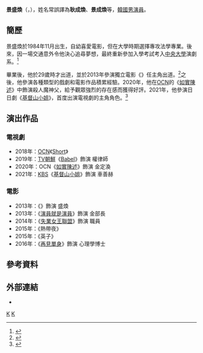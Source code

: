 {{藝人
|姓名 = 景盛煥
|類型 = 男演員
|圖片 = 
|圖片尺寸 = 
|圖片簡介 = 
|本名 = 
|外文名 = 경성환
|外文 = ko
|羅馬拼音 = Kyung Sung-hwan
|英文名 = 
|暱稱 =
|其他藝名 = 
|國籍 = {{KOR}}
|出生日期 = {{birth_date_and_age|1984|11|2}}
|出生地點 = {{KOR}}[[首爾特別市|首爾特別市]]
|宗教信仰 = 
|配偶 = 
|兒女 = 
|父母 =
|語言 = [[韓語|韓語]]、[[英語|英語]]
|職業 = [[演員|演員]]
|教育程度 = [[中央大學_(韓國)|中央大學]]演劇系
|出道作 = 
|出道日期 = 2013年
|代表作 = 
|活躍年代 = 
|唱片公司 = 
|經紀公司 = Double M Ent
|相關團體 = 
|網站 = 
}}
'''景盛煥'''（{{lang-ko|경성환}}，{{bd|1984年|11月2日}}），姓名常誤譯為'''耿成煥'''、'''景成煥'''等，[[韓國|韓國]][[男演員|男演員]]。

== 簡歷 ==
景盛煥於1984年11月出生，自幼喜愛電影，但在大學時期選擇專攻法學專業。後來，因一場交通意外令他決心追尋夢想，最終重新參加入學考試考入[[中央大學_(韓國)|中央大學]]演劇系。<ref>{{Cite web|title=경성환 프로필 인스타|url=https://barobaro82.tistory.com/708/|work=演員探究生活|language=ko|date=2021-01-18}}{{Dead link}}</ref>

畢業後，他於29歲時才出道，並於2013年參演獨立電影《{{link-ko|俄羅斯小說|러시안 소설}}》任主角出道。<ref>{{Cite web|title=[T포토] 경성환 "러시안 소설 많이 사랑해주세요!"|url=https://www.tvreport.co.kr/392449|work=TV Report|language=ko|date=2013-09-09}}</ref>之後，他參演各種類型的戲劇和電影作品積累經驗。2020年，他在[[OCN|OCN]]的《[[如實陳述|如實陳述]]》中飾演殺人魔神父，給予觀眾強烈的存在感而獲得好評。2021年，他參演日日劇《[[基督山小姐|基督山小姐]]》，首度出演電視劇的主角角色。<ref>{{Cite web|title=경성환 "'미스 몬테크리스토' 좋은 선물 같다"|url=https://www.mk.co.kr/star/broadcasting-service/view/2021/01/24685/|work=Star Today|language=ko|date=2021-01-08}}</ref>

== 演出作品 ==
=== 電視劇 ===
*2018年：[[OCN|OCN]]《[[Short_(電視劇)|Short]]》
*2019年：[[TV朝鮮|TV朝鮮]]《[[Babel_(電視劇)|Babel]]》飾演 權律師
*2020年：OCN《[[如實陳述|如實陳述]]》飾演 金定渙
*2021年：[[韓國廣播公司|KBS]]《[[基督山小姐|基督山小姐]]》飾演 車善赫

=== 電影 ===
*2013年：《{{link-ko|俄羅斯小說|러시안 소설}}》飾演 盛煥
*2013年：《[[演員就是演員|演員就是演員]]》飾演 金部長
*2014年：《[[失業女王聯盟|失業女王聯盟]]》飾演 職員
*2015年：《熱帶夜》
*2015年：《英子》
*2016年：《[[再見單身|再見單身]]》飾演 心理學博士

== 參考資料 ==
{{reflist}}

== 外部連結 ==
* {{instagram|beshkyung}}

[[Category:韓國電視演員|K]]
[[Category:韓國男演員|K]]